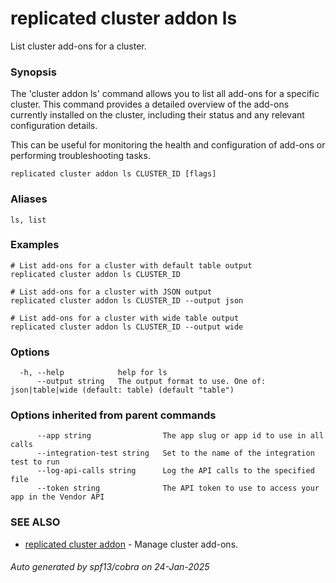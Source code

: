 # replicated cluster addon ls

List cluster add-ons for a cluster.

### Synopsis

The 'cluster addon ls' command allows you to list all add-ons for a specific cluster. This command provides a detailed overview of the add-ons currently installed on the cluster, including their status and any relevant configuration details.

This can be useful for monitoring the health and configuration of add-ons or performing troubleshooting tasks.

```
replicated cluster addon ls CLUSTER_ID [flags]
```

### Aliases

```
ls, list
```

### Examples

```
# List add-ons for a cluster with default table output
replicated cluster addon ls CLUSTER_ID

# List add-ons for a cluster with JSON output
replicated cluster addon ls CLUSTER_ID --output json

# List add-ons for a cluster with wide table output
replicated cluster addon ls CLUSTER_ID --output wide
```

### Options

```
  -h, --help            help for ls
      --output string   The output format to use. One of: json|table|wide (default: table) (default "table")
```

### Options inherited from parent commands

```
      --app string                The app slug or app id to use in all calls
      --integration-test string   Set to the name of the integration test to run
      --log-api-calls string      Log the API calls to the specified file
      --token string              The API token to use to access your app in the Vendor API
```

### SEE ALSO

* [replicated cluster addon](replicated-cli-cluster-addon)	 - Manage cluster add-ons.

###### Auto generated by spf13/cobra on 24-Jan-2025
